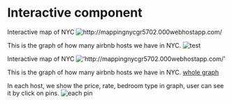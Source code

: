 
# Interactive component

Interactive map of NYC
![`http://mappingnycgr5702.000webhostapp.com/`](http://mappingnycgr5702.000webhostapp.com/){target="_blank"}

This is the graph of how many airbnb hosts we have in NYC.
![test](data/WechatIMG180.jpeg)

Interactive map of NYC
!['http://mappingnycgr5702.000webhostapp.com/'](http://mappingnycgr5702.000webhostapp.com/)

This is the graph of how many airbnb hosts we have in NYC.
[whole graph](data/WechatIMG180.jpeg)

In each host, we show the price, rate, bedroom type in graph, user can see it by click on pins.
![each pin](/data/WechatIMG181.jpeg)
